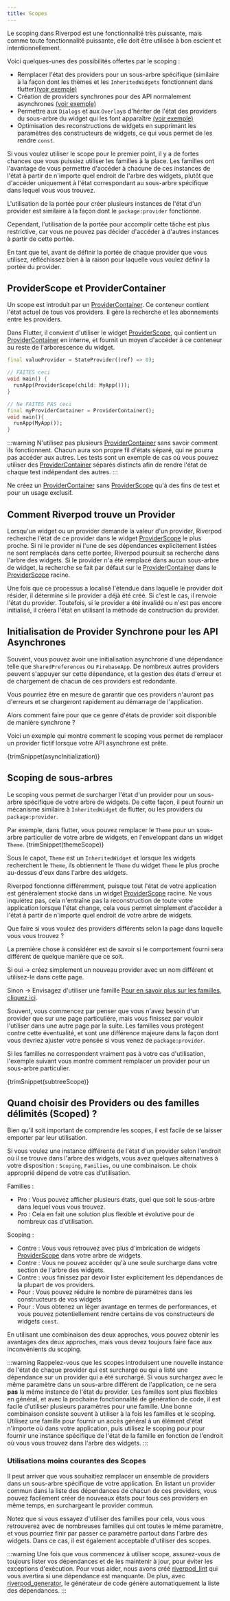 ```yaml
---
title: Scopes
---
```



Le scoping dans Riverpod est une fonctionnalité très puissante, mais comme toute fonctionnalité puissante, elle doit être utilisée à bon escient et intentionnellement.

Voici quelques-unes des possibilités offertes par le scoping :
- Remplacer l'état des providers pour un sous-arbre spécifique (similaire à la façon dont les thèmes et les `InheritedWidgets` fonctionnent dans flutter)[(voir exemple)](#scoping-de-sous-arbres)
- Création de providers synchrones pour des API normalement asynchrones [(voir exemple)](#initialization-of-synchronous-provider-for-async-apis)
- Permettre aux `Dialogs` et aux `Overlay`s d'hériter de l'état des providers du sous-arbre du widget qui les font apparaître [(voir exemple)](#affichage-des-dialogues)
- Optimisation des reconstructions de widgets en supprimant les paramètres des constructeurs de widgets, ce qui vous permet de les rendre `const`.

Si vous voulez utiliser le scope pour le premier point, il y a de fortes chances que vous puissiez utiliser les familles à la place.
Les familles ont l'avantage de vous permettre d'accéder à chacune de ces instances de l'état à partir de n'importe quel endroit de l'arbre des widgets, plutôt que d'accéder uniquement à l'état correspondant au sous-arbre spécifique dans lequel vous vous trouvez.

L'utilisation de la portée pour créer plusieurs instances de l'état d'un provider est similaire à la façon dont le `package:provider` fonctionne.

Cependant, l'utilisation de la portée pour accomplir cette tâche est plus restrictive, car vous ne pouvez pas décider d'accéder à d'autres instances à partir de cette portée.

En tant que tel, avant de définir la portée de chaque provider que vous utilisez, réfléchissez bien à la raison pour laquelle vous voulez définir la portée du provider.

## ProviderScope et ProviderContainer

Un scope est introduit par un [ProviderContainer]. Ce conteneur contient l'état actuel de tous vos providers. 
Il gère la recherche et les abonnements entre les providers.

Dans Flutter, il convient d'utiliser le widget [ProviderScope], qui contient un [ProviderContainer]
en interne, et fournit un moyen d'accéder à ce conteneur au reste de l'arborescence du widget.

```dart
final valueProvider = StateProvider((ref) => 0);

// FAITES ceci
void main() {
  runApp(ProviderScope(child: MyApp()));
}

// Ne FAITES PAS ceci
final myProviderContainer = ProviderContainer();
void main(){
  runApp(MyApp());
}
```

:::warning
N'utilisez pas plusieurs [ProviderContainer] sans savoir comment ils fonctionnent. 
Chacun aura son propre fil d'états séparé, qui ne pourra pas accéder aux autres.
Les tests sont un exemple de cas où vous pouvez utiliser des [ProviderContainer] séparés
distincts afin de rendre l'état de chaque test indépendant des autres.
:::

Ne créez un [ProviderContainer] sans [ProviderScope] qu'à des fins de test et pour un usage exclusif.

## Comment Riverpod trouve un Provider

Lorsqu'un widget ou un provider demande la valeur d'un provider, Riverpod recherche l'état de ce provider dans le widget [ProviderScope] le plus proche. 
Si ni le provider ni l'une de ses dépendances explicitement listées ne sont remplacés dans cette portée, Riverpod poursuit sa recherche dans l'arbre des widgets. 
Si le provider n'a été remplacé dans aucun sous-arbre de widget, la recherche se fait par défaut sur le [ProviderContainer] dans le [ProviderScope] racine.

Une fois que ce processus a localisé l'étendue dans laquelle le provider doit résider, il détermine si le provider a déjà été créé. 
Si c'est le cas, il renvoie l'état du provider.
Toutefois, si le provider a été invalidé ou n'est pas encore initialisé, il créera l'état en utilisant la méthode de construction du provider.

## Initialisation de Provider Synchrone pour les API Asynchrones

Souvent, vous pouvez avoir une initialisation asynchrone d'une dépendance telle que `SharedPreferences` ou `FirebaseApp`.
De nombreux autres providers peuvent s'appuyer sur cette dépendance, et la gestion des états d'erreur et de chargement de chacun de ces providers est redondante.

Vous pourriez être en mesure de garantir que ces providers n'auront pas d'erreurs et se chargeront rapidement au démarrage de l'application.

Alors comment faire pour que ce genre d'états de provider soit disponible de manière synchrone ?

Voici un exemple qui montre comment le scoping vous permet de remplacer un provider fictif lorsque votre API asynchrone est prête.

<CodeBlock>{trimSnippet(asyncInitialization)}</CodeBlock>

## Scoping de sous-arbres

Le scoping vous permet de surcharger l'état d'un provider pour un sous-arbre spécifique de votre arbre de widgets. 
De cette façon, il peut fournir un mécanisme similaire à `InheritedWidget` de flutter, ou les providers du `package:provider`.

Par exemple, dans flutter, vous pouvez remplacer le `Theme` pour un sous-arbre particulier de votre arbre de widgets, en l'enveloppant dans un widget `Theme`.
<CodeBlock>{trimSnippet(themeScope)}</CodeBlock>

Sous le capot, `Theme` est un `InheritedWidget` et lorsque les widgets recherchent le `Theme`, ils obtiennent le `Theme` du widget `Theme` le plus proche au-dessus d'eux dans l'arbre des widgets.

Riverpod fonctionne différemment, puisque tout l'état de votre application est généralement stocké dans un widget [ProviderScope] racine. 
Ne vous inquiétez pas, cela n'entraîne pas la reconstruction de toute votre application lorsque l'état change, cela vous permet simplement d'accéder à l'état à partir de n'importe quel endroit de votre arbre de widgets.

Que faire si vous voulez des providers différents selon la page dans laquelle vous vous trouvez ? 

La première chose à considérer est de savoir si le comportement fourni sera différent de quelque manière que ce soit.

Si oui -> créez simplement un nouveau provider avec un nom différent et utilisez-le dans cette page.

Sinon -> Envisagez d'utiliser une famille [Pour en savoir plus sur les familles, cliquez ici](/docs/concepts/modifiers/family). 

Souvent, vous commencez par penser que vous n'avez besoin d'un provider que sur une page particulière, mais vous finissez par vouloir l'utiliser dans une autre page par la suite. 
Les familles vous protègent contre cette éventualité, et sont une différence majeure dans la façon dont vous devriez ajuster votre pensée si vous venez de `package:provider`.

Si les familles ne correspondent vraiment pas à votre cas d'utilisation, l'exemple suivant vous montre comment remplacer un provider pour un sous-arbre particulier.

<CodeBlock>{trimSnippet(subtreeScope)}</CodeBlock>

## Quand choisir des Providers ou des familles délimités (Scoped) ?

Bien qu'il soit important de comprendre les scopes, il est facile de se laisser emporter par leur utilisation.

Si vous voulez une instance différente de l'état d'un provider selon l'endroit où il se trouve dans l'arbre des widgets, vous avez quelques alternatives à votre disposition : `Scoping`, `Families`, ou une combinaison.
Le choix approprié dépend de votre cas d'utilisation.

Familles :
- Pro : Vous pouvez afficher plusieurs états, quel que soit le sous-arbre dans lequel vous vous trouvez.
- Pro : Cela en fait une solution plus flexible et évolutive pour de nombreux cas d'utilisation.

Scoping :
- Contre : Vous vous retrouvez avec plus d'imbrication de widgets [ProviderScope] dans votre arbre de widgets.
- Contre : Vous ne pouvez accéder qu'à une seule surcharge dans votre section de l'arbre des widgets. 
- Contre : vous finissez par devoir lister explicitement les dépendances de la plupart de vos providers.
- Pour : Vous pouvez réduire le nombre de paramètres dans les constructeurs de vos widgets
- Pour : Vous obtenez un léger avantage en termes de performances, et vous pouvez potentiellement rendre certains de vos constructeurs de widgets `const`.

En utilisant une combinaison des deux approches, vous pouvez obtenir les avantages des deux approches, mais vous devez toujours faire face aux inconvénients du scoping.

:::warning
Rappelez-vous que les scopes introduisent une nouvelle instance de l'état de chaque provider qui est surchargé ou qui a listé une dépendance sur un provider qui a été surchargé.
Si vous surchargez avec le même paramètre dans un sous-arbre différent de l'application, ce ne sera **pas** la même instance de l'état du provider. 
Les familles sont plus flexibles en général, et avec la prochaine fonctionnalité de génération de code, il est facile d'utiliser plusieurs paramètres pour une famille.
Une bonne combinaison consiste souvent à utiliser à la fois les familles et le scoping. Utilisez une famille pour fournir un accès général à un élément d'état n'importe où dans votre application, puis utilisez le scoping pour
pour fournir une instance spécifique de l'état de la famille en fonction de l'endroit où vous vous trouvez dans l'arbre des widgets.
:::

### Utilisations moins courantes des Scopes

Il peut arriver que vous souhaitiez remplacer un ensemble de providers dans un sous-arbre spécifique de votre application. 
En listant un provider commun dans la liste des dépendances de chacun de ces providers, vous pouvez facilement créer de nouveaux états pour tous ces providers en même temps, en surchargeant le provider commun.

Notez que si vous essayez d'utiliser des familles pour cela, vous vous retrouverez avec de nombreuses familles qui ont toutes le même paramètre, et vous pourriez finir par passer ce paramètre partout dans l'arbre des widgets.
Dans ce cas, il est également acceptable d'utiliser des scopes.

:::warning
Une fois que vous commencez à utiliser scope, assurez-vous de toujours lister vos dépendances et de les maintenir à jour, pour éviter les exceptions d'exécution.
Pour vous aider, nous avons créé [riverpod_lint] qui vous avertira si une dépendance est manquante.
De plus, avec [riverpod_generator], le générateur de code génère automatiquement la liste des dépendances.
:::

[ProviderContainer]: https://pub.dev/documentation/riverpod/latest/riverpod/ProviderContainer-class.html
[ProviderScope]: https://pub.dev/documentation/flutter_riverpod/latest/flutter_riverpod/ProviderScope-class.html
[riverpod_lint]: https://github.com/rrousselGit/riverpod/tree/master/packages/riverpod_lint
[riverpod_generator]: https://github.com/rrousselGit/riverpod/tree/master/packages/riverpod_generator
